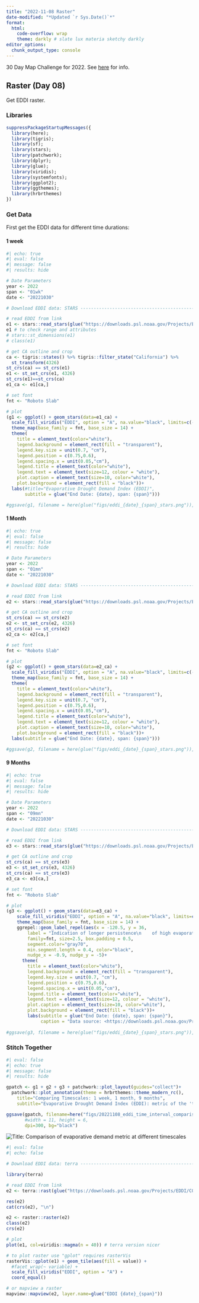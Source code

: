 ```yaml
---
title: "2022-11-08 Raster"
date-modified: "*Updated `r Sys.Date()`*"
format: 
  html:
    code-overflow: wrap
    theme: darkly # slate lux materia sketchy darkly
editor_options: 
  chunk_output_type: console
---
```


30 Day Map Challenge for 2022. See [here](https://30daymapchallenge.com) for info.

## Raster (Day 08)

Get EDDI raster.

### Libraries

```r
suppressPackageStartupMessages({
  library(here);
  library(tigris);
  library(sf);
  library(stars);
  library(patchwork);
  library(dplyr);
  library(glue);
  library(viridis);
  library(systemfonts);
  library(ggplot2);
  library(ggthemes);
  library(hrbrthemes)
})
```

### Get Data

First get the EDDI data for different time durations:

#### 1 week

```r
#| echo: true
#| eval: false
#| message: false
#| results: hide

# Date Parameters
year <- 2022
span <- "01wk"
date <- "20221030"

# Download EDDI data: STARS -----------------------------------------------

# read EDDI from link
e1 <- stars::read_stars(glue("https://downloads.psl.noaa.gov/Projects/EDDI/CONUS_archive/data/{year}/EDDI_ETrs_{span}_{date}.asc"))
e1 # to check range and attributes
# stars::st_dimensions(e1)
# class(e1)

# get CA outline and crop
ca <- tigris::states() %>% tigris::filter_state("California") %>% 
  st_transform(4326)
st_crs(ca) == st_crs(e1)
e1 <- st_set_crs(e1, 4326)
st_crs(e1)==st_crs(ca)
e1_ca <- e1[ca,]

# set font
fnt <- "Roboto Slab"

# plot
(g1 <- ggplot() + geom_stars(data=e1_ca) +
  scale_fill_viridis("EDDI", option = "A", na.value="black", limits=c(-2.2,2.2))+
  theme_map(base_family = fnt, base_size = 14) +
  theme(
    title = element_text(color="white"),
    legend.background = element_rect(fill = "transparent"),
    legend.key.size = unit(0.7, "cm"),
    legend.position = c(0.75,0.6),
    legend.spacing.x = unit(0.05,"cm"),
    legend.title = element_text(color="white"),
    legend.text = element_text(size=12, colour = "white"),
    plot.caption = element_text(size=10, color="white"),
    plot.background = element_rect(fill = "black"))+
  labs(#title="Evaporative Drought Demand Index (EDDI)",
       subtitle = glue("End Date: {date}, span: {span}")))

#ggsave(g1, filename = here(glue("figs/eddi_{date}_{span}_stars.png")), width = 8.5, height = 11, dpi=300)
```

#### 1 Month

```r
#| echo: true
#| eval: false
#| message: false
#| results: hide

# Date Parameters
year <- 2022
span <- "01mn"
date <- "20221030"

# Download EDDI data: STARS -----------------------------------------------

# read EDDI from link
e2 <- stars::read_stars(glue("https://downloads.psl.noaa.gov/Projects/EDDI/CONUS_archive/data/{year}/EDDI_ETrs_{span}_{date}.asc"))

# get CA outline and crop
st_crs(ca) == st_crs(e2)
e2 <- st_set_crs(e2, 4326)
st_crs(ca) == st_crs(e2)
e2_ca <- e2[ca,]

# set font
fnt <- "Roboto Slab"

# plot
(g2 <- ggplot() + geom_stars(data=e2_ca) +
  scale_fill_viridis("EDDI", option = "A", na.value="black", limits=c(-2.2,2.2))+
  theme_map(base_family = fnt, base_size = 14) +
  theme(
    title = element_text(color="white"),
    legend.background = element_rect(fill = "transparent"),
    legend.key.size = unit(0.7, "cm"),
    legend.position = c(0.75,0.6),
    legend.spacing.x = unit(0.05,"cm"),
    legend.title = element_text(color="white"),
    legend.text = element_text(size=12, colour = "white"),
    plot.caption = element_text(size=10, color="white"),
    plot.background = element_rect(fill = "black"))+
  labs(subtitle = glue("End Date: {date}, span: {span}")))

#ggsave(g2, filename = here(glue("figs/eddi_{date}_{span}_stars.png")), width = 8.5, height = 11, dpi=300)
```

#### 9 Months

```r
#| echo: true
#| eval: false
#| message: false
#| results: hide

# Date Parameters
year <- 2022
span <- "09mn"
date <- "20221030"

# Download EDDI data: STARS -----------------------------------------------

# read EDDI from link
e3 <- stars::read_stars(glue("https://downloads.psl.noaa.gov/Projects/EDDI/CONUS_archive/data/{year}/EDDI_ETrs_{span}_{date}.asc"))

# get CA outline and crop
st_crs(ca) == st_crs(e3)
e3 <- st_set_crs(e3, 4326)
st_crs(ca) == st_crs(e3)
e3_ca <- e3[ca,]

# set font
fnt <- "Roboto Slab"

# plot
(g3 <- ggplot() + geom_stars(data=e3_ca) +
    scale_fill_viridis("EDDI", option = "A", na.value="black", limits=c(-2.2,2.2))+
    theme_map(base_family = fnt, base_size = 14) +
    ggrepel::geom_label_repel(aes(x = -120.5, y = 36,
        label = "Indication of longer persistence\n    of high evaporative demand \n    (extreme drought)"), 
        family=fnt, size=2.5, box.padding = 0.5, 
        segment.color="gray70",
        min.segment.length = 0.4, color="black",
        nudge_x = -0.9, nudge_y = -5)+
      theme(
        title = element_text(color="white"),
        legend.background = element_rect(fill = "transparent"),
        legend.key.size = unit(0.7, "cm"),
        legend.position = c(0.75,0.6),
        legend.spacing.x = unit(0.05,"cm"),
        legend.title = element_text(color="white"),
        legend.text = element_text(size=12, colour = "white"),
        plot.caption = element_text(size=10, color="white"),
        plot.background = element_rect(fill = "black"))+
        labs(subtitle = glue("End Date: {date}, span: {span}"),
             caption = "Data source: <https://downloads.psl.noaa.gov/Projects/EDDI/CONUS_archive/data/>"))
  
#ggsave(g3, filename = here(glue("figs/eddi_{date}_{span}_stars.png")), width = 8.5, height = 11, dpi=300)
```

### Stitch Together

```r
#| eval: false
#| echo: true
#| message: false
#| results: hide

gpatch <- g1 + g2 + g3 + patchwork::plot_layout(guides="collect")+
  patchwork::plot_annotation(theme = hrbrthemes::theme_modern_rc(),
    title="Comparing Timescales: 1 week, 1 month, 9 months",
    subtitle="Evaporative Drought Demand Index (EDDI): metric of the 'thirst' of the atmosphere")

ggsave(gpatch, filename=here("figs/20221108_eddi_time_interval_comparison.png"), 
       #width = 11, height = 6, 
       dpi=300, bg="black")
```

::: {.column-page}

![](images/20221108_eddi_time_interval_comparison.png "Title: Comparison of evaporative demand metric at different timescales"){fig-alt="Comparison of 3 different timescales for EDDI metric" fig-align="center"}

:::

```r
#| eval: false
#| echo: false

# Download EDDI data: terra -----------------------------------------------

library(terra)

# read EDDI from link
e2 <- terra::rast(glue("https://downloads.psl.noaa.gov/Projects/EDDI/CONUS_archive/data/{year}/EDDI_ETrs_{span}_{date}.asc"))

res(e2)
cat(crs(e2), "\n")

e2 <- raster::raster(e2)
class(e2)
crs(e2)

# plot
plot(e1, col=viridis::magma(n = 40)) # terra version nicer

# to plot raster use "gplot" requires rasterVis
rasterVis::gplot(e1) + geom_tile(aes(fill = value)) +
  #facet_wrap(~ variable) +
  scale_fill_viridis("EDDI", option = "A") +
  coord_equal()

# or mapview a raster
mapview::mapview(e2, layer.name=glue("EDDI {date}_{span}"))

```
